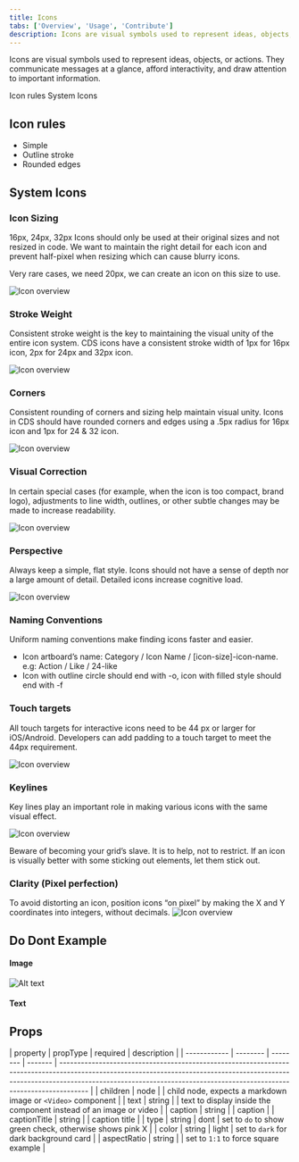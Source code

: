 ```yaml
---
title: Icons
tabs: ['Overview', 'Usage', 'Contribute']
description: Icons are visual symbols used to represent ideas, objects, or actions. They communicate messages at a glance, afford interactivity, and draw attention to important information.
---
```


<PageDescription>

Icons are visual symbols used to represent ideas, objects, or actions. They communicate messages at a glance, afford interactivity, and draw attention to important information.

</PageDescription>

<AnchorLinks>
  <AnchorLink>Icon rules</AnchorLink>
  <AnchorLink>System Icons</AnchorLink>
</AnchorLinks>


## Icon rules
* Simple
* Outline stroke
* Rounded edges

## System Icons
### Icon Sizing
16px, 24px, 32px
Icons should only be used at their original sizes and not resized in code. We want to maintain the right detail for each icon and prevent half-pixel when resizing which can cause blurry icons.

Very rare cases, we need 20px, we can create an icon on this size to use.

![Icon overview](./images/icon-size.jpg)


### Stroke Weight
Consistent stroke weight is the key to maintaining the visual unity of the entire icon system. CDS icons have a consistent stroke width of 1px for 16px icon, 2px for 24px and 32px icon.

![Icon overview](./images/icon-weight.jpg)

### Corners
Consistent rounding of corners and sizing help maintain visual unity.
Icons in CDS should have rounded corners and edges using a .5px radius for 16px icon and 1px for 24 & 32 icon.

![Icon overview](./images/icon-corner.jpg)

### Visual Correction
In certain special cases (for example, when  the icon is too compact, brand logo), adjustments to line width, outlines, or other subtle changes may be made to increase readability.

![Icon overview](./images/icon-corner.jpg)


### Perspective
Always keep a simple, flat style. Icons should not have a sense of depth nor a large amount of detail. Detailed icons increase cognitive load.

![Icon overview](./images/icon-corner.jpg)

### Naming Conventions
Uniform naming conventions make finding icons faster and easier.
* Icon artboard’s name: Category / Icon Name / [icon-size]-icon-name. e.g: Action / Like / 24-like
* Icon with outline circle should end with -o, icon with filled style should end with -f


### Touch targets
All touch targets for interactive icons need to be 44 px or larger for iOS/Android. Developers can add padding to a touch target to meet the 44px requirement.

![Icon overview](./images/icon-touch-target.png)

### Keylines
Key lines play an important role in making various icons with the same visual effect.

![Icon overview](./images/icon-keyline.jpg)

Beware of becoming your grid’s slave. It is to help, not to restrict. If an icon is visually better with some sticking out elements, let them stick out.

### Clarity (Pixel perfection)
To avoid distorting an icon, position icons “on pixel” by making the X and Y coordinates into integers, without decimals.
![Icon overview](./images/icon-pixel-perfection.png)


## Do Dont Example

<Row>
<Column colMd={4} colLg={4}>

#### Image

<DoDontExample type="do" captionTitle="Caption title" caption="Caption">

![Alt text](./images/desktop.png)

</DoDontExample>
</Column>
<Column colMd={4} colLg={4}>

#### Text

<DoDontExample type="dont" aspectRatio="1:1"  color="dark" captionTitle="Caption title" caption="Caption" text="This is some text" />
</Column>
</Row>

## Props

| property     | propType | required | description                                                                                                                                                                                                                                        |
| ------------ | -------- | -------- | ------- | -------------------------------------------------------------------------------------------------------------------------------------------------------------------------------------------------------------------------------------------------- |
| children     | node     |         | child node, expects a markdown image or `<Video>` component                                                                                                                                                                                        |
| text         | string   |         | text to display inside the component instead of an image or video                                                                                                                                                                                  |
| caption      | string   |         | caption                                                                                                                                                                                                                                            |
| captionTitle | string   |         | caption title                                                                                                                                                                                                                                      |
| type         | string   | dont    | set to `do` to show green check, otherwise shows pink X                                                                                                                                                                                            |
| color        | string   | light   | set to `dark` for dark background card                                                                                                                                                                                                             |
| aspectRatio  | string   |         | set to `1:1` to force square example |

